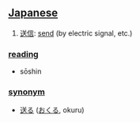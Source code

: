== [[Japanese]] ==                                          

# [[送信]]: [[send]] (by electric signal, etc.)

=== [[reading]] ===
* sōshin

=== [[synonym]] ===
* [[送る]] ([[おくる]], okuru)